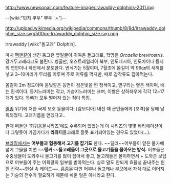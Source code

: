 http://www.newsonair.com/feature-image/irawaddy-dolphins-2011.jpg

--[wiki:"민지 뿌우" 뿌우 'ㅅ']--

http://upload.wikimedia.org/wikipedia/commons/thumb/8/8d/Irrawaddy_dolphin_size.svg/500px-Irrawaddy_dolphin_size.svg.png

Irrawaddy [wiki:"돌고래" Dolphin].

마치 [[팩맨]]같이 생긴 둥그런 옆얼굴이 귀여운 돌고래로, 학명은 ''Orcaella brevirostris''. 강거두고래라고도 불린다. 벵골만, 오스트레일리아 북부, 인도네시아, 인도차이나 등지의 연안이나 하천에서 분포한다. 번식기는 5월이며, 7월초에 몸길이 약 96㎝의 새끼를 낳고 3~10마리가 무리를 이루며 주로 어류를 먹지만, 때로 갑각류도 잡아먹는다.

몸길이 2m 정도이며 몸빛깔은 등면이 검은빛을 띤 청색이고, 옆구리는 옅은 색이며, 배는 흰색이다. 등지느러미는 작고, 가슴지느러미는 크며, 이빨은 상하좌우에 각각 12~17개가 있다. 목뼈가 모두 떨어져 있는 점이 특징.

[[멸종]] 위기에 처한 국제 보호 동물이다. 
[캄보디아] 내전 때 군인들에게 [포격]을 당해 남획되었다. 고래기름을 얻겠다고..

한때 떠돌던 '희귀동물시리즈'에도 수록되어 있었는데 이 시리즈의 몇몇 바리에이션이 다 그렇듯이 가끔가다가 '''라와디'''돌고래로 잘못 표기되어있는 경우도 있었다(...).

[[브라질]]에서는 '''어부들과 협동해서 고기를 잡기도''' 한다.  ~~딜러~~어부들이 얕은 물가에 넓게 그물을 치면 '''~~탱커~~돌고래들이 그곳으로 물고기들을 몰아오는 방식.''' 어부들은 수중생물이 도와주니 물고기를 많이 잡아서 좋고, 돌고래들은 몰이하면서 + 도와준 보답으로 어부들이 주는 어획량의 일부를 받아먹는다.  실로 말도 안되게 효율성 끝내주는 윈윈 전략~~현실 속 레이드~~. [[흠좀무]] 다만 어부나 돌고래나 부모에서 자식 대로 이어지는 기술의 전수가 필요하기 때문에 쉬운 일은 아니라고 한다.
